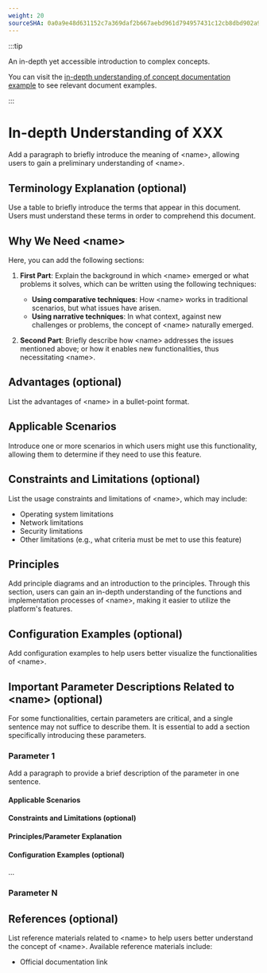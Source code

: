 ```yaml
---
weight: 20
sourceSHA: 0a0a9e48d631152c7a369daf2b667aebd961d794957431c12cb8dbd902a939f0
---
```


:::tip

An in-depth yet accessible introduction to complex concepts.

You can visit the [in-depth understanding of concept documentation example](https://product-doc-guide.alauda.cn/template/concept/insight_example.html) to see relevant document examples.

:::

# In-depth Understanding of XXX

Add a paragraph to briefly introduce the meaning of \<name>, allowing users to gain a preliminary understanding of \<name>.

## Terminology Explanation (optional)

Use a table to briefly introduce the terms that appear in this document. Users must understand these terms in order to comprehend this document.

## Why We Need \<name>

Here, you can add the following sections:

1. **First Part**: Explain the background in which \<name> emerged or what problems it solves, which can be written using the following techniques:

   - **Using comparative techniques**: How \<name> works in traditional scenarios, but what issues have arisen.
   - **Using narrative techniques**: In what context, against new challenges or problems, the concept of \<name> naturally emerged.

2. **Second Part**: Briefly describe how \<name> addresses the issues mentioned above; or how it enables new functionalities, thus necessitating \<name>.

## Advantages (optional)

List the advantages of \<name> in a bullet-point format.

## Applicable Scenarios

Introduce one or more scenarios in which users might use this functionality, allowing them to determine if they need to use this feature.

## Constraints and Limitations (optional)

List the usage constraints and limitations of \<name>, which may include:

- Operating system limitations
- Network limitations
- Security limitations
- Other limitations (e.g., what criteria must be met to use this feature)

## Principles

Add principle diagrams and an introduction to the principles. Through this section, users can gain an in-depth understanding of the functions and implementation processes of \<name>, making it easier to utilize the platform's features.

## Configuration Examples (optional)

Add configuration examples to help users better visualize the functionalities of \<name>.

## Important Parameter Descriptions Related to \<name> (optional)

For some functionalities, certain parameters are critical, and a single sentence may not suffice to describe them. It is essential to add a section specifically introducing these parameters.

### Parameter 1

Add a paragraph to provide a brief description of the parameter in one sentence.

#### Applicable Scenarios

#### Constraints and Limitations (optional)

#### Principles/Parameter Explanation

#### Configuration Examples (optional)

...

### Parameter N

## References (optional)

List reference materials related to \<name> to help users better understand the concept of \<name>. Available reference materials include:

- Official documentation link
